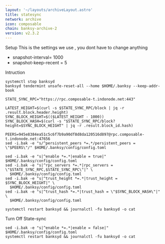 ```yaml
---
layout: '~/layouts/archiveLayout.astro'
title: statesync
network: archive
icon: composable
chain: banksy-archive-2
version: v2.3.2
---
```

 Setup
This is the settings we use , you dont have to change anything

- snapshot-interval= 1000
- snapshot-keep-recent = 5

 Intruction

```
systemctl stop banksyd
banksyd tendermint unsafe-reset-all --home $HOME/.banksy --keep-addr-book

STATE_SYNC_RPC="https://rpc.composable-t.indonode.net:443"

LATEST_HEIGHT=$(curl -s $STATE_SYNC_RPC/block | jq -r .result.block.header.height)
SYNC_BLOCK_HEIGHT=$(($LATEST_HEIGHT - 1000))
SYNC_BLOCK_HASH=$(curl -s "$STATE_SYNC_RPC/block?height=$SYNC_BLOCK_HEIGHT" | jq -r .result.block_id.hash)

PEERS=945e8384ea51c5c6f7b9a90df8d8da120516d897@rpc.composable-t.indonode.net:47656 
sed -i.bak -e "s/^persistent_peers *=.*/persistent_peers = \"$PEERS\"/" $HOME/.banksy/config/config.toml

sed -i.bak -e "s|^enable *=.*|enable = true|" $HOME/.banksy/config/config.toml
sed -i.bak -e "s|^rpc_servers *=.*|rpc_servers = \"$STATE_SYNC_RPC,$STATE_SYNC_RPC\"|" \
  $HOME/.banksy/config/config.toml
sed -i.bak -e "s|^trust_height *=.*|trust_height = $SYNC_BLOCK_HEIGHT|" \
  $HOME/.banksy/config/config.toml
sed -i.bak -e "s|^trust_hash *=.*|trust_hash = \"$SYNC_BLOCK_HASH\"|" \
  $HOME/.banksy/config/config.toml

systemctl restart banksyd && journalctl -fu banksyd -o cat
```

 Turn Off State-sync
```
sed -i.bak -e "s|^enable *=.*|enable = false|" $HOME/.banksy/config/config.toml
systemctl restart banksyd && journalctl -fu banksyd -o cat
```